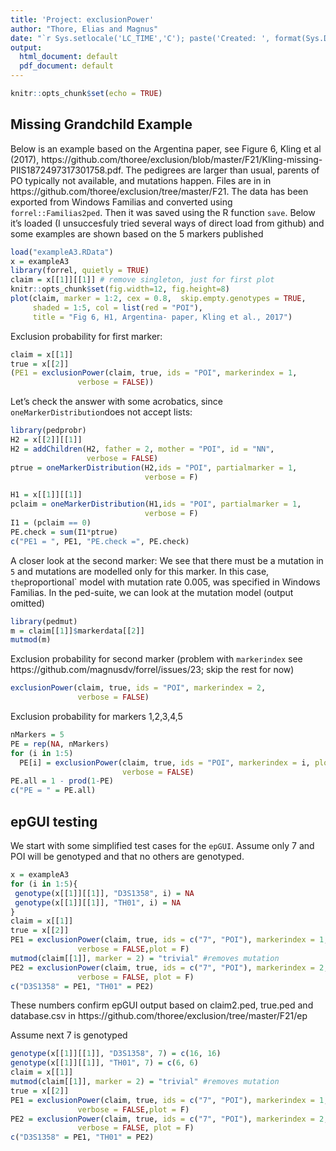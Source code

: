 ```yaml
---
title: 'Project: exclusionPower'
author: "Thore, Elias and Magnus"
date: "`r Sys.setlocale('LC_TIME','C'); paste('Created: ', format(Sys.Date(), '%b %d, %Y'))`"
output:
  html_document: default
  pdf_document: default
---
```


```r
knitr::opts_chunk$set(echo = TRUE)
```

## Missing Grandchild Example

Below is an example based
on the Argentina paper, see Figure 6, Kling et al (2017),
https://github.com/thoree/exclusion/blob/master/F21/Kling-missing-PIIS1872497317301758.pdf.
The pedigrees are larger than usual, parents of PO typically not available,
and mutations happen.
Files are in in https://github.com/thoree/exclusion/tree/master/F21.
The data has been exported from Windows Familias
and converted using `forrel::Familias2ped`. Then it was
saved using the R function `save`. Below it's loaded (I unsuccesfuly tried several 
ways of direct load from github) and some examples
are shown based on the 5 markers published

```r
load("exampleA3.RData")
x = exampleA3
library(forrel, quietly = TRUE)
claim = x[[1]][[1]] # remove singleton, just for first plot
knitr::opts_chunk$set(fig.width=12, fig.height=8) 
plot(claim, marker = 1:2, cex = 0.8,  skip.empty.genotypes = TRUE,
     shaded = 1:5, col = list(red = "POI"),
     title = "Fig 6, H1, Argentina- paper, Kling et al., 2017")
```

Exclusion probability for first marker:

```r
claim = x[[1]]
true = x[[2]]
(PE1 = exclusionPower(claim, true, ids = "POI", markerindex = 1, 
               verbose = FALSE))
```

Let's check the answer with some acrobatics, since
`oneMarkerDistribution`does not accept lists:

```r
library(pedprobr)
H2 = x[[2]][[1]]
H2 = addChildren(H2, father = 2, mother = "POI", id = "NN", 
                 verbose = FALSE)
ptrue = oneMarkerDistribution(H2,ids = "POI", partialmarker = 1,
                              verbose = F)

H1 = x[[1]][[1]]
pclaim = oneMarkerDistribution(H1,ids = "POI", partialmarker = 1,
                              verbose = F)
I1 = (pclaim == 0)
PE.check = sum(I1*ptrue)
c("PE1 = ", PE1, "PE.check =", PE.check)
```




A closer look at the second marker: We see that there must be a mutation in `5`
and mutations are modelled only for this marker. In this case, `the `proportional`
model with mutation rate 0.005, was specified in Windows Familias.
In the ped-suite, we can look at the mutation model (output omitted)

```r
library(pedmut)
m = claim[[1]]$markerdata[[2]]
mutmod(m)
```

Exclusion probability for second marker
(problem with `markerindex` see https://github.com/magnusdv/forrel/issues/23; skip the rest for now)

```r
exclusionPower(claim, true, ids = "POI", markerindex = 2, 
               verbose = FALSE)
```


Exclusion probability for markers 1,2,3,4,5

```r
nMarkers = 5
PE = rep(NA, nMarkers)
for (i in 1:5)
  PE[i] = exclusionPower(claim, true, ids = "POI", markerindex = i, plot = FALSE,
                         verbose = FALSE)
PE.all = 1 - prod(1-PE)
c("PE = " = PE.all)
```

## epGUI testing

We start with some simplified test cases for the `epGUI`.
Assume only 7 and POI will be genotyped and that no others are genotyped.

```r
x = exampleA3
for (i in 1:5){
 genotype(x[[1]][[1]], "D3S1358", i) = NA
 genotype(x[[1]][[1]], "TH01", i) = NA
}
claim = x[[1]]
true = x[[2]]
PE1 = exclusionPower(claim, true, ids = c("7", "POI"), markerindex = 1, 
               verbose = FALSE,plot = F)
mutmod(claim[[1]], marker = 2) = "trivial" #removes mutation
PE2 = exclusionPower(claim, true, ids = c("7", "POI"), markerindex = 2, 
               verbose = FALSE, plot = F)
c("D3S1358" = PE1, "TH01" = PE2)
```

These numbers confirm epGUI output based on claim2.ped, true.ped and
database.csv in
https://github.com/thoree/exclusion/tree/master/F21/ep

Assume next 7 is genotyped

```r
genotype(x[[1]][[1]], "D3S1358", 7) = c(16, 16)
genotype(x[[1]][[1]], "TH01", 7) = c(6, 6)
claim = x[[1]]
mutmod(claim[[1]], marker = 2) = "trivial" #removes mutation
true = x[[2]]
PE1 = exclusionPower(claim, true, ids = c("7", "POI"), markerindex = 1, 
               verbose = FALSE,plot = F)
PE2 = exclusionPower(claim, true, ids = c("7", "POI"), markerindex = 2, 
               verbose = FALSE, plot = F)
c("D3S1358" = PE1, "TH01" = PE2)
```